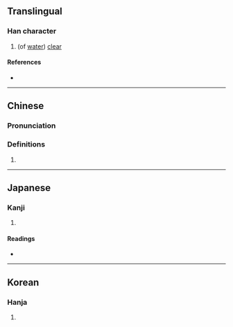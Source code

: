 {{character info/new}}
==Translingual==

===Han character===
{{Han char|rn=85|rad=水|as=08|sn=11|four=36134|canj=EAMK|ids=⿰氵昊}}

# (of [[water]]) [[clear]]

====References====
* {{Han ref|kx=0629.200|dkj=17632|dj=1031.130|hdz=31648.070|uh=6DCF|ud=28111|bh=D5FD|bd=54781}}

----

==Chinese==
{{zh-forms}}

===Pronunciation===
{{zh-pron
|m=hào
|c=hou6
|mc=
|oc=
|ma=
|cat=a
}}

===Definitions===
{{zh-hanzi}}

# {{rfdef|zh}}

----

==Japanese==

===Kanji===
{{ja-kanji|grade=|rs=水08}}

# {{rfdef|ja|sort=水08}}

====Readings====
* {{ja-readings|on=[[こう]] (kō), [[ごう]] (gō)|kun=}}

----

==Korean==

===Hanja===
{{ko-hanja|hangeul=호|eumhun=|rv=ho|mr=ho|y=ho}}

# {{rfdef|ko|sort=水08}}